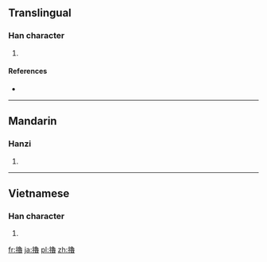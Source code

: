 {{also|撸}}
==Translingual==

===Han character===
{{Han char|rn=64|rad=手|as=15|sn=18|four=5706<sub>3</sub>|canj=手弓田日 (QNWA)|ids=⿰[[扌]][[魯]]}}

# {{defn|Han|sort=手15}}

====References====
* {{Han ref|kx=0461.210|dkj=12913|dj=0810.280|hdz=31981.100|uh=64FC|ud=25852|bh=EFD7|bd=61399}}

----

==Mandarin==

===Hanzi===
{{cmn-hanzi|sim=撸|pin=[[lǔ]] ([[lu3]]), [[lì]] ([[li4]]), [[luò]] ([[luo4]])|wg=lu<sup>3</sup>, li<sup>4</sup>, lo<sup>4</sup>}}

# {{defn|lang=cmn|sort=手15}}

----

==Vietnamese==

===Han character===
{{vi-readings|rs=手15| hanviet = trỏ}}

# {{defn|lang=vi|sort=手15}}

[[fr:擼]]
[[ja:擼]]
[[pl:擼]]
[[zh:擼]]